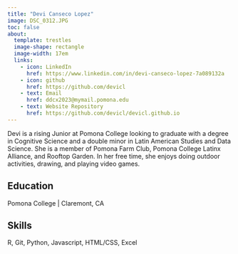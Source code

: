 ```yaml
---
title: "Devi Canseco Lopez"
image: DSC_0312.JPG
toc: false
about: 
  template: trestles
  image-shape: rectangle
  image-width: 17em
  links:
    - icon: LinkedIn
      href: https://www.linkedin.com/in/devi-canseco-lopez-7a089132a 
    - icon: github
      href: https://github.com/devicl
    - text: Email
      href: ddcx2023@mymail.pomona.edu
    - text: Website Repository
      href: https://github.com/devicl/devicl.github.io
---
```


::: {#hero-heading}
Devi is a rising Junior at Pomona College looking to graduate with a degree in Cognitive Science and a double minor in Latin American Studies and Data Science. She is a member of Pomona Farm Club, Pomona College Latinx Alliance, and Rooftop Garden. In her free time, she enjoys doing outdoor activities, drawing, and playing video games.

## Education

Pomona College \| Claremont, CA

## Skills

R, Git, Python, Javascript, HTML/CSS, Excel
:::
